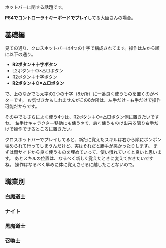 ホットバーに関する話題です。

'''PS4でコントローラ＋キーボードでプレイ'''してる大臣さんの場合。

== 基礎編 ==

見ての通り、クロスホットバーは4つの十字で構成されてます。操作は左から順に以下の通り。

* '''R2ボタン＋十字ボタン'''
* L2ボタン＋○×△□ボタン
* R2ボタン＋十字ボタン
* '''R2ボタン＋○×△□ボタン'''

で、上のなかでも太字の2つの十字（8か所）に一番良く使うものを置くのがベターです。
お気づきかもしれませんがこの8か所は、左手だけ・右手だけで操作可能だからです。

その中でもさらによく使う4つは、R2ボタン＋○×△□ボタン側に置きたいですね。
左手はキャラクター移動にも使うので、良く使うものは出来る限り右手だけで操作できるところに置きたい。

クロスホットバーでプレイしてると、新たに覚えたスキルは右から順にボンボン埋められて行ってしまうんだけど、実はそれだと勝手が悪かったりします。
まずは両サイドから良く使うものを埋めていって、使い慣れていくと良いと思います。
あとスキルの位置は、なるべく新しく覚えたときに変えておきたいですね。
操作はなるべく早めに体に覚えさせるに越したことないので。

== 職業別 ==

=== 白魔道士 ===

=== ナイト ===

=== 黒魔道士 ===

=== 召喚士 ===
